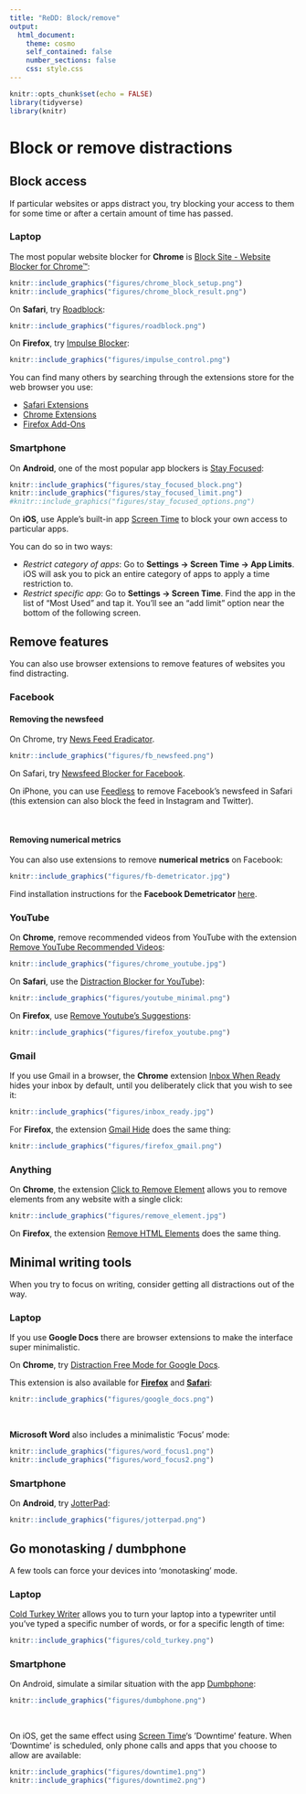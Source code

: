 ```yaml
---
title: "ReDD: Block/remove"
output:
  html_document:
    theme: cosmo
    self_contained: false
    number_sections: false
    css: style.css
---
```



```r
knitr::opts_chunk$set(echo = FALSE)
library(tidyverse)
library(knitr)

```


# Block or remove distractions {.tabset}
## Block access
If particular websites or apps distract you, try blocking your access to them for some time or after a certain amount of time has passed.

### Laptop
The most popular website blocker for **Chrome** is [Block Site - Website Blocker for Chrome™](https://chrome.google.com/webstore/detail/block-site-website-blocke/eiimnmioipafcokbfikbljfdeojpcgbh/related?hl=en):
```r
knitr::include_graphics("figures/chrome_block_setup.png")
knitr::include_graphics("figures/chrome_block_result.png")
```

On **Safari**, try [Roadblock](https://safari-extensions.apple.com/details/?id=com.obiedcorner.Roadblock-WE58FS6Q6B):

```r
knitr::include_graphics("figures/roadblock.png")
```

On **Firefox**, try [Impulse Blocker](https://addons.mozilla.org/en-US/firefox/addon/impulse-blocker/?src=search):

```r
knitr::include_graphics("figures/impulse_control.png")
```

You can find many others by searching through the extensions store for the web browser you use:

- [Safari Extensions](https://safari-extensions.apple.com)
- [Chrome Extensions](https://chrome.google.com/webstore/category/extensions?hl=en)
- [Firefox Add-Ons](https://addons.mozilla.org/en-GB/firefox/)

### Smartphone
On **Android**, one of the most popular app blockers is [Stay Focused](https://play.google.com/store/apps/details?id=com.stayfocused&hl=en_GB):

```r
knitr::include_graphics("figures/stay_focused_block.png")
knitr::include_graphics("figures/stay_focused_limit.png")
#knitr::include_graphics("figures/stay_focused_options.png")
```

On **iOS**, use Apple's built-in app [Screen Time](https://support.apple.com/en-gb/HT208982) to block your own access to particular apps.

You can do so in two ways:

- *Restrict category of apps*: Go to **Settings -> Screen Time -> App Limits**. iOS will ask you to pick an entire category of apps to apply a time restriction to. 
- *Restrict specific app*: Go to **Settings -> Screen Time**. Find the app in the list of “Most Used” and tap it. You’ll see an “add limit” option near the bottom of the following screen.


## Remove features
You can also use browser extensions to remove features of websites you find distracting.

### Facebook
#### Removing the newsfeed
On Chrome, try [News Feed Eradicator](https://chrome.google.com/webstore/detail/news-feed-eradicator-for/fjcldmjmjhkklehbacihaiopjklihlgg).

```r
knitr::include_graphics("figures/fb_newsfeed.png")
```

On Safari, try [Newsfeed Blocker for Facebook](https://safari-extensions.apple.com/details/?id=com.nolandey.bundleid-A5P7J5U845).

On iPhone, you can use [Feedless](https://apps.apple.com/us/app/feedless-newsfeed-blocker/id1339509325) to remove Facebook's newsfeed in Safari (this extension can also block the feed in Instagram and Twitter).

<!-- ```{r, out.width="80%", fig.align='center'} -->
<!-- knitr::include_graphics("figures/feedless.png") -->
<!-- ``` -->

<br>

#### Removing numerical metrics
You can also use extensions to remove **numerical metrics** on Facebook:

```r
knitr::include_graphics("figures/fb-demetricator.jpg")
```

Find installation instructions for the **Facebook Demetricator** [here](https://bengrosser.com/projects/facebook-demetricator/install/).


### YouTube
On **Chrome**, remove recommended videos from YouTube with the extension [Remove YouTube Recommended Videos](https://chrome.google.com/webstore/detail/remove-youtube-recommende/khncfooichmfjbepaaaebmommgaepoid):

```r
knitr::include_graphics("figures/chrome_youtube.jpg")
```


On **Safari**, use the [Distraction Blocker for YouTube](https://safari-extensions.apple.com/details/?id=com.robertjeffs.distractionblockerforyoutube-W9AT75TA27)):

```r
knitr::include_graphics("figures/youtube_minimal.png")
```

On **Firefox**, use [Remove Youtube's Suggestions](https://addons.mozilla.org/en-US/firefox/addon/remove-youtube-s-suggestions/):

```r
knitr::include_graphics("figures/firefox_youtube.png")
```


### Gmail
If you use Gmail in a browser, the **Chrome** extension [Inbox When Ready](https://chrome.google.com/webstore/detail/inbox-when-ready-for-gmai/cdedhgmbfjhobfnphaoihdfmnjidcpim?hl=gb) hides your inbox by default, until you deliberately click that you wish to see it:

```r
knitr::include_graphics("figures/inbox_ready.jpg")
```

For **Firefox**, the extension [Gmail Hide](https://addons.mozilla.org/en-US/firefox/addon/gmail-hide/?src=search) does the same thing:

```r
knitr::include_graphics("figures/firefox_gmail.png")
```


### Anything
On **Chrome**, the extension [Click to Remove Element](https://chrome.google.com/webstore/detail/click-to-remove-element/jcgpghgjhhahcefnfpbncdmhhddedhnk?hl=gb) allows you to remove elements from any website with a single click:

```r
knitr::include_graphics("figures/remove_element.jpg")
```

On **Firefox**, the extension [Remove HTML Elements](https://addons.mozilla.org/en-US/firefox/addon/remove-html-elements/?src=search) does the same thing.


## Minimal writing tools
When you try to focus on writing, consider getting all distractions out of the way.

### Laptop
If you use **Google Docs** there are browser extensions to make the interface super minimalistic.

On **Chrome**, try [Distraction Free Mode for Google Docs](https://chrome.google.com/webstore/detail/distraction-free-mode-for/blmejkgbnceohgjfnoiegdlbfkmpkeha).

This extension is also available for [**Firefox**](https://addons.mozilla.org/en-US/firefox/addon/distraction-free-google-docs/) and [**Safari**](https://safari-extensions.apple.com/details/?id=com.kallepersson.distractionfree-BBWY83BGU8):

```r
knitr::include_graphics("figures/google_docs.png")
```

<br>


**Microsoft Word** also includes a minimalistic 'Focus' mode:

```r
knitr::include_graphics("figures/word_focus1.png")
knitr::include_graphics("figures/word_focus2.png")
```


### Smartphone
On **Android**, try [JotterPad](https://play.google.com/store/apps/details?id=com.jotterpad.x&hl=en&gl=us):

```r
knitr::include_graphics("figures/jotterpad.png")
```


## Go monotasking / dumbphone
A few tools can force your devices into 'monotasking' mode. 

### Laptop
[Cold Turkey Writer](https://getcoldturkey.com/writer/) allows you to turn your laptop into a typewriter until you've typed a specific number of words, or for a specific length of time:

```r
knitr::include_graphics("figures/cold_turkey.png")
```

### Smartphone
On Android, simulate a similar situation with the app [Dumbphone](https://play.google.com/store/apps/details?id=bg.bozho.dumbphone&hl=en&gl=us):

```r
knitr::include_graphics("figures/dumbphone.png")
```

<br> 

On iOS, get the same effect using [Screen Time](https://support.apple.com/en-gb/HT208982)'s 'Downtime' feature.
When 'Downtime' is scheduled, only phone calls and apps that you choose to allow are available:

```r
knitr::include_graphics("figures/downtime1.png")
knitr::include_graphics("figures/downtime2.png")
```
